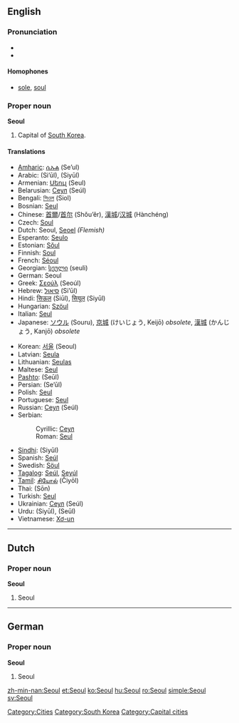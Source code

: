 {{wikipedia}}
==English==

===Pronunciation===
* {{SAMPA|/s@Ul/}}
* {{rhymes|əʊl}}

====Homophones====
* [[sole]], [[soul]]

===Proper noun===
'''Seoul'''

# Capital of [[South Korea]].

====Translations====
{{top}}
* [[Amharic]]: [[ሴኡል]] (Se’ul)
* Arabic: {{Arab|[[سيئول]]}} (Si’ūl), {{Arab|[[سيول]]}} (Siyūl)
* Armenian: [[Սեուլ]] (Seul)
* Belarusian: [[Сеул#Belarussian|Сеул]] (Seúl)
* Bengali: [[সিওল]] (Siol)
* Bosnian: [[Seul#Bosnian|Seul]] {{m}}
* Chinese: [[首爾]]/[[首尔]] (Shǒu’ěr), [[漢城]]/[[汉城]] (Hànchéng)
* Czech: [[Soul#Czech|Soul]] {{m}}
* Dutch: Seoul, [[Seoel]] ''(Flemish)''
* Esperanto: [[Seulo]]
* Estonian: [[Sŏul]]
* Finnish: [[Soul#Finnish|Soul]]
* French: [[Séoul]]
* Georgian: [[სეული]] (seuli)
* German: Seoul
* Greek: [[Σεούλ]] (Seoúl)
* Hebrew: [[סיאול]] (Si’ūl)
* Hindi: [[सिऊल]] (Siūl), [[सियूल]] (Siyūl)
* Hungarian: [[Szöul]]
* Italian: [[Seul#Italian|Seul]] {{f}}
* Japanese: [[ソウル]] (Souru), [[京城]] (けいじょう, Keijō) ''obsolete'', [[漢城]] (かんじょう, Kanjō) ''obsolete''
{{mid}}
* Korean: [[서울]] (Seoul)
* Latvian: [[Seula]]
* Lithuanian: [[Seulas]]
* Maltese: [[Seul]]
* [[Pashto]]: {{PSchar|[[سېول]]}} (Seūl)
* Persian: {{fa-Arab|[[سئول]]}} (Se’ūl)
* Polish: [[Seul#Polish|Seul]]
* Portuguese: [[Seul#Portuguese|Seul]]
* Russian: [[Сеул#Russian|Сеул]] (Seúl) {{m}}
* Serbian:
*: Cyrillic: [[Сеул#Serbian|Сеул]] {{m}}
*: Roman: [[Seul#Serbian|Seul]] {{m}}
* [[Sindhi]]: {{SDchar|[[سيول]]}} (Siyūl)
* Spanish: [[Seúl]] {{m}}
* Swedish: [[Söul]]
* [[Tagalog]]: [[Seúl]], [[Seyúl]]
* [[Tamil]]: [[சியோல்]] (Čiyōl)
* Thai: {{Thai|[[โซล]]}} (Sōn)
* Turkish: [[Seul#Turkish|Seul]]
* Ukrainian: [[Сеул#Ukrainian|Сеул]] (Seúl) {{m}}
* Urdu: {{ur-Arab|[[سیئول]]}} (Siyūl), {{ur-Arab|[[سیول]]}} (Seūl)
* Vietnamese: [[Xơ-un]]
{{bottom}}

[[Category:Cities]]
[[Category:South Korea]]

----

==Dutch==

===Proper noun===
'''Seoul'''

# Seoul

----

==German==

===Proper noun===
'''Seoul'''

# Seoul

[[Category:Capital cities]]

[[zh-min-nan:Seoul]]
[[et:Seoul]]
[[ko:Seoul]]
[[hu:Seoul]]
[[ro:Seoul]]
[[simple:Seoul]]
[[sv:Seoul]]